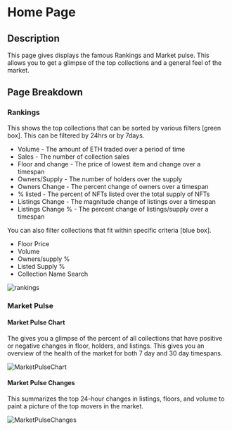 
# Home Page

## Description

This page gives displays the famous Rankings and Market pulse. This allows you to 
get a glimpse of the top collections and a general feel of the market.

## Page Breakdown

### Rankings

This shows the top collections that can be sorted by various filters [green box].
This can be filtered by 24hrs or by 7days.

- Volume - The amount of ETH traded over a period of time
- Sales - The number of collection sales
- Floor and change - The price of lowest item and change over a timespan
- Owners/Supply - The number of holders over the supply
- Owners Change - The percent change of owners over a timespan
- % listed - The percent of NFTs listed over the total supply of NFTs
- Listings Change - The magnitude change of listings over a timespan
- Listings Change % - The percent change of listings/supply over a timespan

You can also filter collections that fit within specific criteria [blue box].

- Floor Price
- Volume
- Owners/supply % 
- Listed Supply %
- Collection Name Search

![rankings](Images/rankings.png)

### Market Pulse

#### Market Pulse Chart

The gives you a glimpse of the percent of all collections that have positive
or negative changes in floor, holders, and listings. This gives you an overview
of the health of the market for both 7 day and 30 day timespans.

![MarketPulseChart](Images/MarketPulseChart.png)

#### Market Pulse Changes

This summarizes the top 24-hour changes in listings, floors, and volume to paint 
a picture of the top movers in the market.

![MarketPulseChanges](Images/MarketPulseChanges.png)

